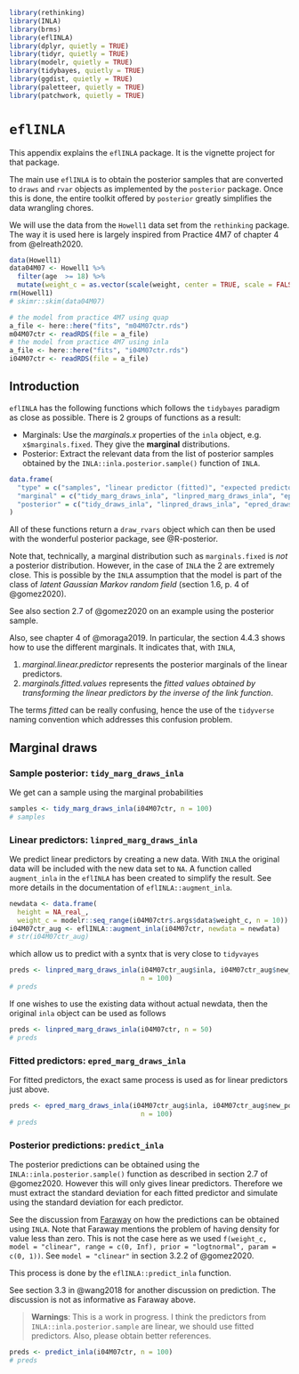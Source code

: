 ```r
library(rethinking)
library(INLA)
library(brms)
library(eflINLA)
library(dplyr, quietly = TRUE)
library(tidyr, quietly = TRUE)
library(modelr, quietly = TRUE)
library(tidybayes, quietly = TRUE)
library(ggdist, quietly = TRUE)
library(paletteer, quietly = TRUE)
library(patchwork, quietly = TRUE)
```


# `eflINLA` {-#eflINLA}

This appendix explains the `eflINLA` package.  It is the vignette project
for that package.

The main use `eflINLA` is to obtain the posterior samples that are converted
to `draws` and `rvar` objects as implemented by the `posterior` package. Once
this is done, the entire toolkit offered by `posterior` greatly simplifies the
data wrangling chores.

We will use the data from the `Howell1` data set from the `rethinking` package.
The way it is used here is largely inspired from Practice 4M7 of chapter 4 from
@elreath2020.

```r
data(Howell1)
data04M07 <- Howell1 %>%
  filter(age  >= 18) %>%
  mutate(weight_c = as.vector(scale(weight, center = TRUE, scale = FALSE)))
rm(Howell1)
# skimr::skim(data04M07)
```

```r
# the model from practice 4M7 using quap
a_file <- here::here("fits", "m04M07ctr.rds")
m04M07ctr <- readRDS(file = a_file)
# the model from practice 4M7 using inla
a_file <- here::here("fits", "i04M07ctr.rds")
i04M07ctr <- readRDS(file = a_file)
```



## Introduction {-#eflINLA-intro}

`eflINLA` has the following functions which follows the `tidybayes` paradigm
as close as possible. There is 2 groups of functions as a result:

* Marginals: Use the *marginals.x* properties of the `inla` object, e.g.
`x$marginals.fixed`. They give the **marginal** distributions.
* Posterior: Extract the relevant data from the list of posterior samples
obtained by the `INLA::inla.posterior.sample()` function of `INLA`.

```r
data.frame(
  "type" = c("samples", "linear predictor (fitted)", "expected predictor", "prediction"),
  "marginal" = c("tidy_marg_draws_inla", "linpred_marg_draws_inla", "epred_marg_draws_inla", "predict_marg_draws_inla"),
  "posterior" = c("tidy_draws_inla", "linpred_draws_inla", "epred_draws_inla", "predict_draws_inla")
)
```


All of these functions return a `draw_rvars` object which can then be used 
with the wonderful posterior package, see @R-posterior.

Note that, technically, a marginal distribution such as `marginals.fixed` is *not* a posterior
distribution.  However, in the case of `INLA` the 2 are extremely close. This is
possible by the `INLA` assumption that the model is part of the class of 
*latent Gaussian Markov random field* (section 1.6, p. 4 of @gomez2020).

See also section 2.7 of @gomez2020 on an example using the posterior sample.

Also, see chapter 4 of @moraga2019. In particular, the section 4.4.3 shows 
how to use the different marginals. It indicates that, with `INLA`, 

1. *marginal.linear.predictor* represents the posterior marginals of the 
linear predictors.
2. *marginals.fitted.values* represents the *fitted
values obtained by transforming the linear predictors by the inverse of the
link function*.

The terms *fitted* can be really confusing, hence the use of the `tidyverse`
naming convention which addresses this confusion problem.


## Marginal draws {-#eflINLA-marg}

### Sample posterior: `tidy_marg_draws_inla`

We get can a sample using the marginal probabilities

```r
samples <- tidy_marg_draws_inla(i04M07ctr, n = 100)
# samples
```

### Linear predictors: `linpred_marg_draws_inla` {-#eflINLA-marg-linpred}

We predict linear predictors by creating a new data. With `INLA` the original
data will be included with the new data set to `NA`.  A function called
`augment_inla` in the `eflINLA` has been created to simplify the result.  See
more details in the documentation of `eflINLA::augment_inla`.

```r
newdata <- data.frame(
  height = NA_real_,
  weight_c = modelr::seq_range(i04M07ctr$.args$data$weight_c, n = 10))
i04M07ctr_aug <- eflINLA::augment_inla(i04M07ctr, newdata = newdata)
# str(i04M07ctr_aug)
```

which allow us to predict with a syntx that is very close to `tidyvayes`

```r
preds <- linpred_marg_draws_inla(i04M07ctr_aug$inla, i04M07ctr_aug$new_pos,
                                 n = 100)
# preds
```

If one wishes to use the existing data without actual newdata, then the original
`inla` object can be used as follows

```r
preds <- linpred_marg_draws_inla(i04M07ctr, n = 50)
# preds
```


### Fitted predictors: `epred_marg_draws_inla` {-#eflINLA-marg-epred}

For fitted predictors, the exact same process is used as for linear predictors
just above.


```r
preds <- epred_marg_draws_inla(i04M07ctr_aug$inla, i04M07ctr_aug$new_pos,
                                 n = 100)
# preds
```

### Posterior predictions: `predict_inla` {-#eflINLA-marg-predict}

The posterior predictions can be obtained using the `INLA::inla.posterior.sample()`
function as described in section 2.7 of @gomez2020. However this will only
gives linear predictors. Therefore we must extract the standard deviation
for each fitted predictor and simulate using the standard deviation for each
predictor.

See the discussion from [Faraway](http://julianfaraway.github.io/brinla/examples/chicago.html)
on how the predictions can be obtained using `INLA`. Note that Faraway mentions
the problem of having density for value less than zero.  This is not the case here
as we used `f(weight_c, model = "clinear", range = c(0, Inf), prior = "logtnormal", param = c(0, 1))`.
See `model = "clinear"` in section 3.2.2 of @gomez2020.

This process is done by the `eflINLA::predict_inla` function.

See section 3.3 in @wang2018 for another discussion on prediction.  The 
discussion is not as informative as Faraway above.

> **Warnings**: This is a work in progress. I think the predictors from
`INLA::inla.posterior.sample` are linear, we should use fitted predictors.
Also, please obtain better references.

```r
preds <- predict_inla(i04M07ctr, n = 100)
# preds
```


